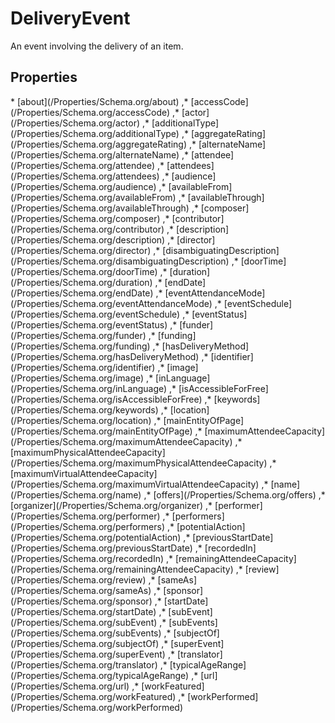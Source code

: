 
# DeliveryEvent

An event involving the delivery of an item.

## Properties

<Grid>
* [about](/Properties/Schema.org/about)
,* [accessCode](/Properties/Schema.org/accessCode)
,* [actor](/Properties/Schema.org/actor)
,* [additionalType](/Properties/Schema.org/additionalType)
,* [aggregateRating](/Properties/Schema.org/aggregateRating)
,* [alternateName](/Properties/Schema.org/alternateName)
,* [attendee](/Properties/Schema.org/attendee)
,* [attendees](/Properties/Schema.org/attendees)
,* [audience](/Properties/Schema.org/audience)
,* [availableFrom](/Properties/Schema.org/availableFrom)
,* [availableThrough](/Properties/Schema.org/availableThrough)
,* [composer](/Properties/Schema.org/composer)
,* [contributor](/Properties/Schema.org/contributor)
,* [description](/Properties/Schema.org/description)
,* [director](/Properties/Schema.org/director)
,* [disambiguatingDescription](/Properties/Schema.org/disambiguatingDescription)
,* [doorTime](/Properties/Schema.org/doorTime)
,* [duration](/Properties/Schema.org/duration)
,* [endDate](/Properties/Schema.org/endDate)
,* [eventAttendanceMode](/Properties/Schema.org/eventAttendanceMode)
,* [eventSchedule](/Properties/Schema.org/eventSchedule)
,* [eventStatus](/Properties/Schema.org/eventStatus)
,* [funder](/Properties/Schema.org/funder)
,* [funding](/Properties/Schema.org/funding)
,* [hasDeliveryMethod](/Properties/Schema.org/hasDeliveryMethod)
,* [identifier](/Properties/Schema.org/identifier)
,* [image](/Properties/Schema.org/image)
,* [inLanguage](/Properties/Schema.org/inLanguage)
,* [isAccessibleForFree](/Properties/Schema.org/isAccessibleForFree)
,* [keywords](/Properties/Schema.org/keywords)
,* [location](/Properties/Schema.org/location)
,* [mainEntityOfPage](/Properties/Schema.org/mainEntityOfPage)
,* [maximumAttendeeCapacity](/Properties/Schema.org/maximumAttendeeCapacity)
,* [maximumPhysicalAttendeeCapacity](/Properties/Schema.org/maximumPhysicalAttendeeCapacity)
,* [maximumVirtualAttendeeCapacity](/Properties/Schema.org/maximumVirtualAttendeeCapacity)
,* [name](/Properties/Schema.org/name)
,* [offers](/Properties/Schema.org/offers)
,* [organizer](/Properties/Schema.org/organizer)
,* [performer](/Properties/Schema.org/performer)
,* [performers](/Properties/Schema.org/performers)
,* [potentialAction](/Properties/Schema.org/potentialAction)
,* [previousStartDate](/Properties/Schema.org/previousStartDate)
,* [recordedIn](/Properties/Schema.org/recordedIn)
,* [remainingAttendeeCapacity](/Properties/Schema.org/remainingAttendeeCapacity)
,* [review](/Properties/Schema.org/review)
,* [sameAs](/Properties/Schema.org/sameAs)
,* [sponsor](/Properties/Schema.org/sponsor)
,* [startDate](/Properties/Schema.org/startDate)
,* [subEvent](/Properties/Schema.org/subEvent)
,* [subEvents](/Properties/Schema.org/subEvents)
,* [subjectOf](/Properties/Schema.org/subjectOf)
,* [superEvent](/Properties/Schema.org/superEvent)
,* [translator](/Properties/Schema.org/translator)
,* [typicalAgeRange](/Properties/Schema.org/typicalAgeRange)
,* [url](/Properties/Schema.org/url)
,* [workFeatured](/Properties/Schema.org/workFeatured)
,* [workPerformed](/Properties/Schema.org/workPerformed)

</Grid>

